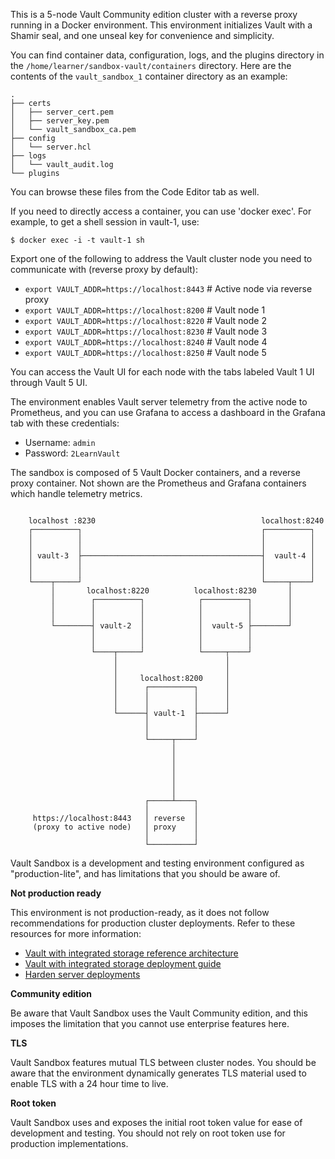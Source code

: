 <Tabs>
<Tab heading="Vault Sandbox">

<Tabs>
<Tab heading="Overview">

This is a 5-node Vault Community edition cluster with a reverse proxy running in a Docker environment. This environment initializes Vault with a Shamir seal, and one unseal key for convenience and simplicity.

You can find container data, configuration, logs, and the plugins directory in the `/home/learner/sandbox-vault/containers` directory. Here are the contents of the `vault_sandbox_1` container directory as an example:

<CodeBlockConfig hideClipboard>

```
.
├── certs
│   ├── server_cert.pem
│   ├── server_key.pem
│   └── vault_sandbox_ca.pem
├── config
│   └── server.hcl
├── logs
│   └── vault_audit.log
└── plugins
```

</CodeBlockConfig>

You can browse these files from the Code Editor tab as well.

If you need to directly access a container, you can use 'docker exec'. For example, to get a shell session in vault-1, use:

```shell-session
$ docker exec -i -t vault-1 sh
```

Export one of the following to address the Vault cluster node you need to communicate with (reverse proxy by default):

- `export VAULT_ADDR=https://localhost:8443` # Active node via reverse proxy
- `export VAULT_ADDR=https://localhost:8200` # Vault node 1
- `export VAULT_ADDR=https://localhost:8220` # Vault node 2
- `export VAULT_ADDR=https://localhost:8230` # Vault node 3
- `export VAULT_ADDR=https://localhost:8240` # Vault node 4
- `export VAULT_ADDR=https://localhost:8250` # Vault node 5

You can access the Vault UI for each node with the tabs labeled Vault 1 UI through Vault 5 UI.

The environment enables Vault server telemetry from the active node to Prometheus, and you can use Grafana to access a dashboard in the Grafana tab with these credentials:

- Username: `admin`
- Password: `2LearnVault`

</Tab>
<Tab heading="Architecture">

The sandbox is composed of 5 Vault Docker containers, and a reverse proxy container. Not shown are the Prometheus and Grafana containers which handle telemetry metrics.

<CodeBlockConfig hideClipboard>

```

    localhost :8230                                     localhost:8240
    ┌──────────┐                                        ┌──────────┐
    │          │                                        │          │
    │          │                                        │          │
    │ vault-3  ├────────────────────────────────────────┤  vault-4 │
    │          │                                        │          │
    │          │                                        │          │
    └────┬─────┘                                        └─────┬────┘
         │       localhost:8220          localhost:8230       │
         │        ┌──────────┐            ┌──────────┐        │
         │        │          │            │          │        │
         │        │          │            │          │        │
         └────────┤ vault-2  │            │  vault-5 ├────────┘
                  │          │            │          │
                  │          │            │          │
                  └────┬─────┘            └─────┬────┘
                       │                        │
                       │                        │
                       │     localhost:8200     │
                       │      ┌──────────┐      │
                       │      │          │      │
                       │      │          │      │
                       └──────┤ vault-1  ├──────┘
                              │          │
                              │          │
                              └─────┬────┘
                                    │
                                    │
                                    │
                                    │
                                    │
                                    │
                              ┌─────┴────┐
                              │          │
     https://localhost:8443   │ reverse  │
     (proxy to active node)   │ proxy    │
                              │          │
                              └──────────┘
```

</CodeBlockConfig>

</Tab>
<Tab heading="Limitations">

Vault Sandbox is a development and testing environment configured as "production-lite", and has limitations that you should be aware of.

**Not production ready**

This environment is not production-ready, as it does not follow recommendations for production cluster deployments. Refer to these resources for more information:

- [Vault with integrated storage reference architecture](/vault/tutorials/day-one-raft/raft-reference-architecture)
- [Vault with integrated storage deployment guide](/vault/tutorials/day-one-raft/raft-deployment-guide)
- [Harden server deployments](/vault/tutorials/archive/production-hardening)

**Community edition**

Be aware that Vault Sandbox uses the Vault Community edition, and this imposes the limitation that you cannot use enterprise features here.

**TLS**

Vault Sandbox features mutual TLS between cluster nodes. You should be aware that the environment dynamically generates TLS material used to enable TLS with a 24 hour time to live.

**Root token**

Vault Sandbox uses and exposes the initial root token value for ease of development and testing. You should not rely on root token use for production implementations.

</Tab>
</Tabs>

</Tab>
</Tabs>